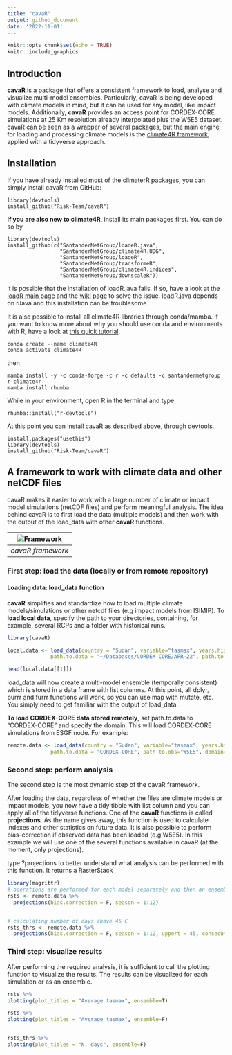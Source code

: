 ```yaml
---
title: "cavaR"
output: github_document
date: '2022-11-01'
---
```


```r
knitr::opts_chunk$set(echo = TRUE)
knitr::include_graphics
```

## Introduction

**cavaR** is a package that offers a consistent framework to load, analyse and visualize multi-model ensembles. Particularly, cavaR is being developed with climate models in mind, but it can be used for any model, like impact models. 
Additionally, **cavaR** provides an access point for CORDEX-CORE simulations at 25 Km resolution already interpolated plus the W5E5 dataset.
cavaR can be seen as a wrapper of several packages, but the main engine for loading and processing climate models is the  [climate4R framework](https://github.com/SantanderMetGroup/climate4R), applied with a tidyverse approach. 

## Installation

If you have already installed most of the climaterR packages, you can simply install cavaR from GitHub:


```
library(devtools)
install_github("Risk-Team/cavaR")
```
**If you are also new to climate4R**, install its main packages first. You can do so by 


```
library(devtools)
install_github(c("SantanderMetGroup/loadeR.java",
                 "SantanderMetGroup/climate4R.UDG",
                 "SantanderMetGroup/loadeR",
                 "SantanderMetGroup/transformeR",
                 "SantanderMetGroup/climate4R.indices",
                 "SantanderMetGroup/downscaleR"))

```

it is possible that the installation of loadR.java fails. If so, have a look at the [loadR main page](https://github.com/SantanderMetGroup/loadeR) and the [wiki page](https://github.com/SantanderMetGroup/loadeR/wiki/Installation) to solve the issue. loadR.java depends on rJava and this installation can be troublesome.

It is also possible to install all climate4R libraries through conda/mamba. If you want to know more about why you should use conda and environments with R, have a look at [this quick tutorial](https://github.com/RSO9192/conda_R).

```
conda create --name climate4R
conda activate climate4R
```
then

```
mamba install -y -c conda-forge -c r -c defaults -c santandermetgroup r-climate4r
mamba install rhumba
```
While in your environment, open R in the terminal and type

```
rhumba::install("r-devtools")
```
At this point you can install cavaR as described above, through devtools. 

```
install.packages("usethis")
library(devtools)
install_github("Risk-Team/cavaR")
```

## A framework to work with climate data and other netCDF files

cavaR makes it easier to work with a large number of climate or impact model simulations (netCDF files) and perform meaningful analysis. The idea behind cavaR is to first load the data (multiple models) and then work with the output of the load_data with other **cavaR** functions. 

| ![Framework](https://user-images.githubusercontent.com/40058235/199256415-ed32c42b-e2f8-48e0-b4fe-558de6612038.png) |
|:--:| 
| *cavaR framework* |

### First step: load the data (**locally or from remote repository**)
#### Loading data: load_data function

**cavaR** simplifies and standardize how to load multiple climate models/simulations or other netcdf files (e.g impact models from ISIMIP). To **load local data**, specify the path to your directories, containing, for example, several RCPs and a folder with historical runs. 


```r
library(cavaR)

local.data <- load_data(country = "Sudan", variable="tasmax", years.hist=1980:2000, years.proj=2050:2080,
              path.to.data = "~/Databases/CORDEX-CORE/AFR-22", path.to.obs="~/Databases/W5E5")
```


```r

head(local.data[[1]])


```

load_data will now create a multi-model ensemble (temporally consistent) which is stored in a data frame with list columns. At this point, all dplyr, purrr and furrr functions will work, so you can use map with mutate, etc. 
You simply need to get familiar with the output of load_data. 
          

**To load CORDEX-CORE data stored remotely**, set path.to.data to "CORDEX-CORE" and specify the domain. This will load CORDEX-CORE simulations from ESGF node. For example:



```r


remote.data <- load_data(country = "Sudan", variable="tasmax", years.hist=1995, years.proj=2050:2052,
              path.to.data = "CORDEX-CORE", path.to.obs="W5E5", domain="AFR-22")

```


### Second step: perform analysis

The second step is the most dynamic step of the cavaR framework. 

After loading the data, regardless of whether the files are climate models or impact models, you now have a tidy tibble with list column and you can apply all of the tidyverse functions. One of the **cavaR** functions is called **projections**. As the name gives away, this function is used to calculate indexes and other statistics on future data. It is also possible to perform bias-correction if observed data has been loaded (e.g W5E5). 
In this example we will use one of the several functions available in cavaR (at the moment, only projections). \n

type ?projections to better understand what analysis can be performed with this function. It returns a RasterStack

```r
library(magrittr)
# operations are performed for each model separately and then an ensemble mean is made
rsts <- remote.data %>%  
  projections(bias.correction = F, season = 1:12)


# calculating number of days above 45 C
rsts_thrs <- remote.data %>% 
  projections(bias.correction = F, season = 1:12, uppert = 45, consecutive = F)

```

### Third step: visualize results

After performing the required analysis, it is sufficient to call the plotting function to visualize the results. The results can be visualized for each simulation or as an ensemble. 


```r


rsts %>%
plotting(plot_titles = "Average tasmax", ensemble=T)

rsts %>%
plotting(plot_titles = "Average tasmax", ensemble=F)



```

```r


rsts_thrs %>%
plotting(plot_titles = "N. days", ensemble=F)


```



